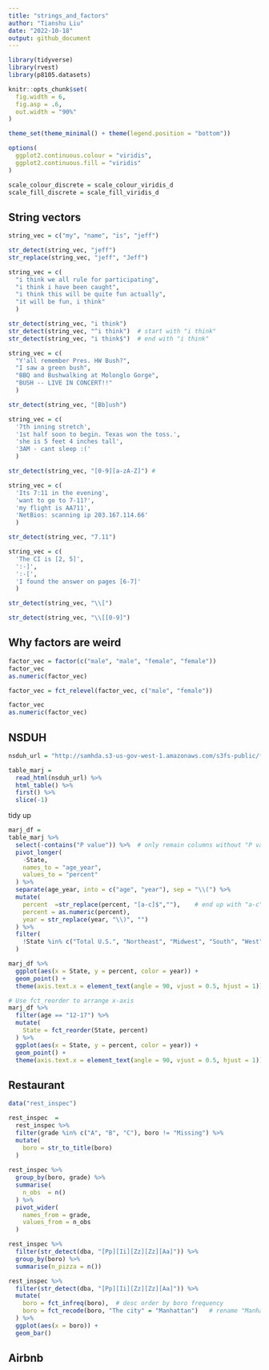 ```yaml
---
title: "strings_and_factors"
author: "Tianshu Liu"
date: "2022-10-18"
output: github_document
---
```


```r
library(tidyverse)
library(rvest)
library(p8105.datasets)

knitr::opts_chunk$set(
  fig.width = 6,
  fig.asp = .6,
  out.width = "90%"
)

theme_set(theme_minimal() + theme(legend.position = "bottom"))

options(
  ggplot2.continuous.colour = "viridis",
  ggplot2.continuous.fill = "viridis"
)

scale_colour_discrete = scale_colour_viridis_d
scale_fill_discrete = scale_fill_viridis_d
```


## String vectors


```r
string_vec = c("my", "name", "is", "jeff")

str_detect(string_vec, "jeff")
str_replace(string_vec, "jeff", "Jeff")

```

```r
string_vec = c(
  "i think we all rule for participating",
  "i think i have been caught",
  "i think this will be quite fun actually",
  "it will be fun, i think"
  )

str_detect(string_vec, "i think")
str_detect(string_vec, "^i think")  # start with "i think"
str_detect(string_vec, "i think$")  # end with "i think"
```


```r
string_vec = c(
  "Y'all remember Pres. HW Bush?",
  "I saw a green bush",
  "BBQ and Bushwalking at Molonglo Gorge",
  "BUSH -- LIVE IN CONCERT!!"
  )

str_detect(string_vec, "[Bb]ush")
```


```r
string_vec = c(
  '7th inning stretch',
  '1st half soon to begin. Texas won the toss.',
  'she is 5 feet 4 inches tall',
  '3AM - cant sleep :('
  )

str_detect(string_vec, "[0-9][a-zA-Z]") #
```


```r
string_vec = c(
  'Its 7:11 in the evening',
  'want to go to 7-11?',
  'my flight is AA711',
  'NetBios: scanning ip 203.167.114.66'
  )

str_detect(string_vec, "7.11")
```


```r
string_vec = c(
  'The CI is [2, 5]',
  ':-]',
  ':-[',
  'I found the answer on pages [6-7]'
  )

str_detect(string_vec, "\\[")

str_detect(string_vec, "\\[[0-9]")
```


## Why factors are weird

```r
factor_vec = factor(c("male", "male", "female", "female"))
factor_vec
as.numeric(factor_vec)

factor_vec = fct_relevel(factor_vec, c("male", "female"))

factor_vec
as.numeric(factor_vec)
```


## NSDUH

```r
nsduh_url = "http://samhda.s3-us-gov-west-1.amazonaws.com/s3fs-public/field-uploads/2k15StateFiles/NSDUHsaeShortTermCHG2015.htm"

table_marj = 
  read_html(nsduh_url) %>% 
  html_table() %>% 
  first() %>% 
  slice(-1)
```

tidy up

```r
marj_df = 
table_marj %>% 
  select(-contains("P value")) %>%  # only remain columns without "P value"
  pivot_longer(
    -State,
    names_to = "age_year",
    values_to = "percent"
  ) %>% 
  separate(age_year, into = c("age", "year"), sep = "\\(") %>% 
  mutate(
    percent  =str_replace(percent, "[a-c]$",""),    # end up with "a-c"
    percent = as.numeric(percent),
    year = str_replace(year, "\\)", "")
  ) %>% 
  filter(
    !State %in% c("Total U.S.", "Northeast", "Midwest", "South", "West", "District of Columbia")
  )

```

```r
marj_df %>% 
  ggplot(aes(x = State, y = percent, color = year)) + 
  geom_point() + 
  theme(axis.text.x = element_text(angle = 90, vjust = 0.5, hjust = 1))

# Use fct_reorder to arrange x-axis
marj_df %>% 
  filter(age == "12-17") %>% 
  mutate(
    State = fct_reorder(State, percent)
  ) %>% 
  ggplot(aes(x = State, y = percent, color = year)) + 
  geom_point() + 
  theme(axis.text.x = element_text(angle = 90, vjust = 0.5, hjust = 1))
```

## Restaurant
```r
data("rest_inspec")
```

```r
rest_inspec  = 
  rest_inspec %>% 
  filter(grade %in% c("A", "B", "C"), boro != "Missing") %>% 
  mutate(
    boro = str_to_title(boro)
  )
  
rest_inspec %>% 
  group_by(boro, grade) %>% 
  summarise(
    n_obs  = n()
  ) %>% 
  pivot_wider(
    names_from = grade,
    values_from = n_obs
  )
```

```r
rest_inspec %>% 
  filter(str_detect(dba, "[Pp][Ii][Zz][Zz][Aa]")) %>% 
  group_by(boro) %>% 
  summarise(n_pizza = n())
```

```r
rest_inspec %>% 
  filter(str_detect(dba, "[Pp][Ii][Zz][Zz][Aa]")) %>% 
  mutate(
    boro = fct_infreq(boro),  # desc order by boro frequency
    boro = fct_recode(boro, "The city" = "Manhattan")   # rename "Manhattan"
  ) %>% 
  ggplot(aes(x = boro)) +
  geom_bar()
```

## Airbnb

```r

```


